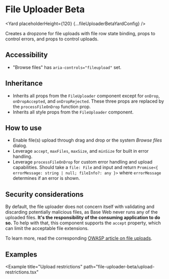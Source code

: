 




# File Uploader Beta

<Yard placeholderHeight={120} {...fileUploaderBetaYardConfig} />

Creates a dropzone for file uploads with file row state binding, props to control errors, and props to control uploads.

## Accessibility

- "Browse files" has `aria-controls="fileupload"` set.

## Inheritance

- Inherits all props from the `FileUploader` component except for `onDrop`, `onDropAccepted`, and `onDropRejected`. These three props are replaced by the `processFileOnDrop` function prop.
- Inherits all style props from the `FileUploader` component.

## How to use

- Enable file(s) upload through drag and drop or the system _Browse files_ dialog.
- Leverage `accept`, `maxFiles`, `maxSize`, and `minSize` for built in error handling.
- Leverage `processFileOnDrop` for custom error handling and upload capabilities. Should take a `file: File` and input and return `Promise<{ errorMessage: string | null; fileInfo?: any }>` where `errorMessage` determines if an error is shown.

## Security considerations

By default, the file uploader does not concern itself with validating and discarding potentially malicious files, as Base Web never runs any of the uploaded files. **It's the responsibility of the consuming application to do so.** To help with that, this component supports the `accept` property, which can limit the acceptable file extensions.

To learn more, read the corresponding [OWASP article on file uploads](https://www.owasp.org/index.php/Unrestricted_File_Upload).

## Examples

<Example title="Basic usage" path="file-uploader-beta/basic.tsx">
  <FileUploaderBetaBasic />
</Example>

<Example
  title="Upload restrictions"
  path="file-uploader-beta/upload-restrictions.tsx"
>
  <FileUploaderBetaUploadRestrictions />
</Example>

<Exports
  component={FileUploaderBetaExports}
  title="File uploader beta exports"
  path="baseui/file-uploader-beta"
/>
